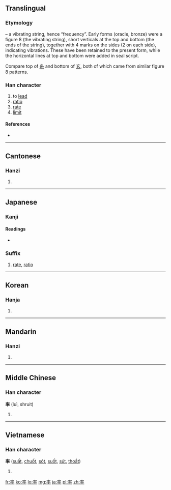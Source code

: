 ==Translingual==
===Etymology===
{{liushu|p}} – a vibrating string, hence “frequency”. Early forms (oracle, bronze) were a figure 8 (the vibrating string), short verticals at the top and bottom (the ends of the string), together with 4 marks on the sides (2 on each side), indicating vibrations. These have been retained to the present form, while the horizontal lines at top and bottom were added in seal script.

Compare top of [[糸]] and bottom of [[玄]], both of which came from similar figure 8 patterns.

===Han character===
{{Han char|rn=95|rad=玄|as=06|sn=11|four=0040<sub>3</sub>|canj=卜戈人十 (YIOJ)}}

# to [[lead]]
# [[ratio]]
# [[rate]]
# [[limit]]

====References====
* {{Han ref|kx=0725.050|dkj=20817|dj=1135.040|hdz=10289.030|uh=7387|ud=29575|bh=B276|bd=45686}}

----

==Cantonese==

===Hanzi===
{{yue-hanzi|jyut=|y=leut6, seut1}}

# {{defn|lang=yue|sort=玄06}}

----

==Japanese==

===Kanji===
{{ja-kanji|grade=5|rs=玄06}}

====Readings====
* {{ja-readings|on=[[りつ]] (ritsu), [[そつ]] (sotsu)|kun=[[ひきいる]] (hikiiru), [[おおむね]] (oomune), [[わりあい]] (wariai)}}

===Suffix===
{{ja-pos|k|suffix|hira=りつ|rom=ritsu}} 

# [[rate]], [[ratio]]

----

==Korean==

===Hanja===
{{ko-hanja|hangeul=[[솔]], [[률]]>율|eumhun=|rv=sol, ryul>yul|mr=sol, ryul>yul|y=sol, lyul>yul}}

# {{defn|lang=ko|sort=玄06}}

----

==Mandarin==

===Hanzi===
{{cmn-hanzi|pin=[[lǜ]] ([[lü4]]), [[lüè]] ([[lüe4]]), [[shuài]] ([[shuai4]])|wg=lü<sup>4</sup>, lüeh<sup>4</sup>, shuai<sup>4</sup>}}

# {{defn|lang=cmn|sort=玄06}}

----

==Middle Chinese==

===Han character===
'''率''' (luì, shruit)

# {{defn|lang=zhx-mid}}

----

==Vietnamese==

===Han character===
'''率''' ([[suất]], [[chuốt]], [[sót]], [[suốt]], [[sút]], [[thoắt]])

# {{defn|lang=vi}}

[[fr:率]]
[[ko:率]]
[[lo:率]]
[[mg:率]]
[[ja:率]]
[[pl:率]]
[[zh:率]]